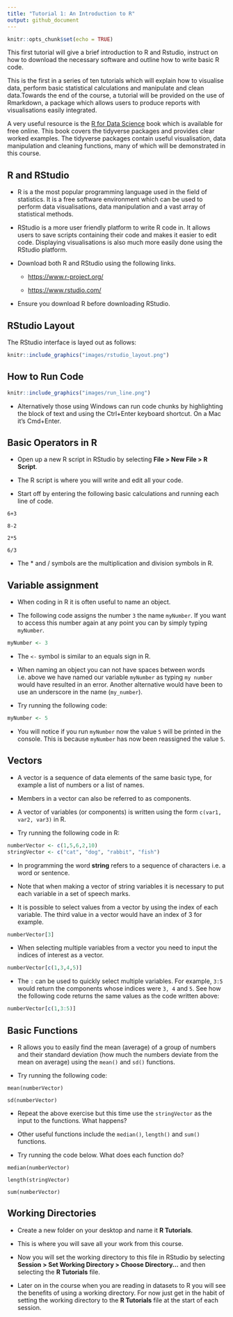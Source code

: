 ```yaml
---
title: "Tutorial 1: An Introduction to R"
output: github_document
---
```


```r
knitr::opts_chunk$set(echo = TRUE)
```

This first tutorial will give a brief introduction to R and Rstudio, instruct on how to download the necessary software and outline how to write basic R code. 

This is the first in a series of ten tutorials which will explain how to visualise data, perform basic statistical calculations and manipulate and clean data.Towards the end of the course, a tutorial will be provided on the use of Rmarkdown, a package which allows users to produce reports with visualisations easily integrated.  

A very useful resource is the [R for Data Science](http://r4ds.had.co.nz/index.html) book which is available for free online. This book covers the tidyverse packages and provides clear worked examples. The tidyverse packages contain useful visualisation, data manipulation and cleaning functions, many of which will be demonstrated in this course. 


## R and RStudio

- R is a the most popular programming language used in the field of statistics. It is a free software environment which can be used to perform data visualisations, data manipulation and a vast array of statistical methods. 

- RStudio is a more user friendly platform to write R code in. It allows users to save scripts containing their code and makes it easier to edit code. Displaying visualisations is also much more easily done using the RStudio platform.

- Download both R and RStudio using the following links. 

    - [https://www.r-project.org/](https://www.r-project.org/)

    - [https://www.rstudio.com/](https://www.rstudio.com/)  
    
- Ensure you download R before downloading RStudio.


## RStudio Layout

The RStudio interface is layed out as follows:


```r
knitr::include_graphics("images/rstudio_layout.png")
```

## How to Run Code  

```r
knitr::include_graphics("images/run_line.png")
```

- Alternatively those using Windows can run code chunks by highlighting the block of text and using the Ctrl+Enter keyboard shortcut. On a Mac it's Cmd+Enter. 


## Basic Operators in R
- Open up a new R script in RStudio by selecting **File > New File > R Script**.

- The R script is where you will write and edit all your code.

- Start off by entering the following basic calculations and running each line of code.

`6+3`

`8-2`

`2*5`

`6/3`

- The * and / symbols are the multiplication and division symbols in R.

## Variable assignment 
- When coding in R it is often useful to name an object. 

- The following code assigns the number `3` the name `myNumber`. If you want to access this number again at any point you can by simply typing `myNumber`.

```r
myNumber <- 3
```

- The `<-` symbol is similar to an equals sign in R.

- When naming an object you can not have spaces between words i.e. above we have named our variable `myNumber` as typing `my number` would have resulted in an error. Another alternative would have been to use an underscore in the name (`my_number`).

- Try running the following code:
```r
myNumber <- 5
```
- You will notice if you run `myNumber` now the value `5` will be printed in the console. This is because `myNumber` has now been reassigned the value `5`. 

## Vectors
- A vector is a sequence of data elements of the same basic type, for example a list of numbers or a list of names. 

- Members in a vector can also be referred to as components.

- A vector of variables (or components) is written using the form `c(var1, var2, var3)` in R.

- Try running the following code in R:

```r
numberVector <- c(1,5,6,2,10)
stringVector <- c("cat", "dog", "rabbit", "fish")
```
- In programming the word **string** refers to a sequence of characters i.e. a word or sentence. 

- Note that when making a vector of string variables it is necessary to put each variable in a set of speech marks.

- It is possible to select values from a vector by using the index of each variable. The third value in a vector would have an index of 3 for example.

```r
numberVector[3]
```

- When selecting multiple variables from a vector you need to input the indices of interest as a vector.

```r
numberVector[c(1,3,4,5)]
```

- The `:` can be used to quickly select multiple variables. For example, `3:5` would return the components whose indices were `3, 4` and `5`. See how the following code returns the same values as the code written above:

```r
numberVector[c(1,3:5)]
```


## Basic Functions
- R allows you to easily find the mean (average) of a group of numbers and their standard deviation (how much the numbers deviate from the mean on average) using the `mean()` and `sd()` functions. 

- Try running the following code:

`mean(numberVector)`

`sd(numberVector)`

- Repeat the above exercise but this time use the `stringVector` as the input to the functions. What happens?

- Other useful functions include the `median()`, `length()` and `sum()` functions.

- Try running the code below. What does each function do?

`median(numberVector)`

`length(stringVector)`

`sum(numberVector)`


## Working Directories
- Create a new folder on your desktop and name it **R Tutorials**.

- This is where you will save all your work from this course.

- Now you will set the working directory to this file in RStudio by selecting **Session > Set Working Directory > Choose Directory...** and then selecting the **R Tutorials** file.

- Later on in the course when you are reading in datasets to R you will see the benefits of using a working directory. For now just get in the habit of setting the working directory to the **R Tutorials** file at the start of each session. 

